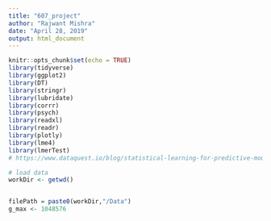 ```yaml
---
title: "607_project"
author: "Rajwant Mishra"
date: "April 28, 2019"
output: html_document
---
```


```r
knitr::opts_chunk$set(echo = TRUE)
library(tidyverse)
library(ggplot2)
library(DT)
library(stringr)
library(lubridate)
library(corrr)
library(psych)
library(readxl)
library(readr)
library(plotly)
library(lme4)
library(lmerTest)
# https://www.dataquest.io/blog/statistical-learning-for-predictive-modeling-r/
```


```r

# load data
workDir <- getwd()


filePath = paste0(workDir,"/Data")
g_max <- 1048576

```

